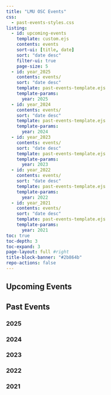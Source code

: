 ```yaml
---
title: "LMU OSC Events"
css: 
  - past-events-styles.css
listing:
  - id: upcoming-events
    template: custom.ejs
    contents: events
    sort-ui: [title, date]
    sort: "date desc"
    filter-ui: true
    page-size: 5
  - id: year_2025
    contents: events/ 
    sort: "date desc"
    template: past-events-template.ejs
    template-params:
      year: 2025
  - id: year_2024
    contents: events/ 
    sort: "date desc"
    template: past-events-template.ejs
    template-params:
      year: 2024
  - id: year_2023
    contents: events/ 
    sort: "date desc"
    template: past-events-template.ejs
    template-params:
      year: 2023
  - id: year_2022
    contents: events/ 
    sort: "date desc"
    template: past-events-template.ejs
    template-params:
      year: 2022
  - id: year_2021
    contents: events/ 
    sort: "date desc"
    template: past-events-template.ejs
    template-params:
      year: 2021
toc: true
toc-depth: 3
toc-expand: 3
page-layout: full #right
title-block-banner: "#2b864b"
repo-actions: false
---
```



## Upcoming Events

::: {#upcoming-events}
:::


## Past Events


### 2025

::: {#year_2025}
:::

### 2024

::: {#year_2024}
:::

### 2023

::: {#year_2023}
:::

### 2022

::: {#year_2022}
:::

### 2021
::: {#year_2021}
:::

